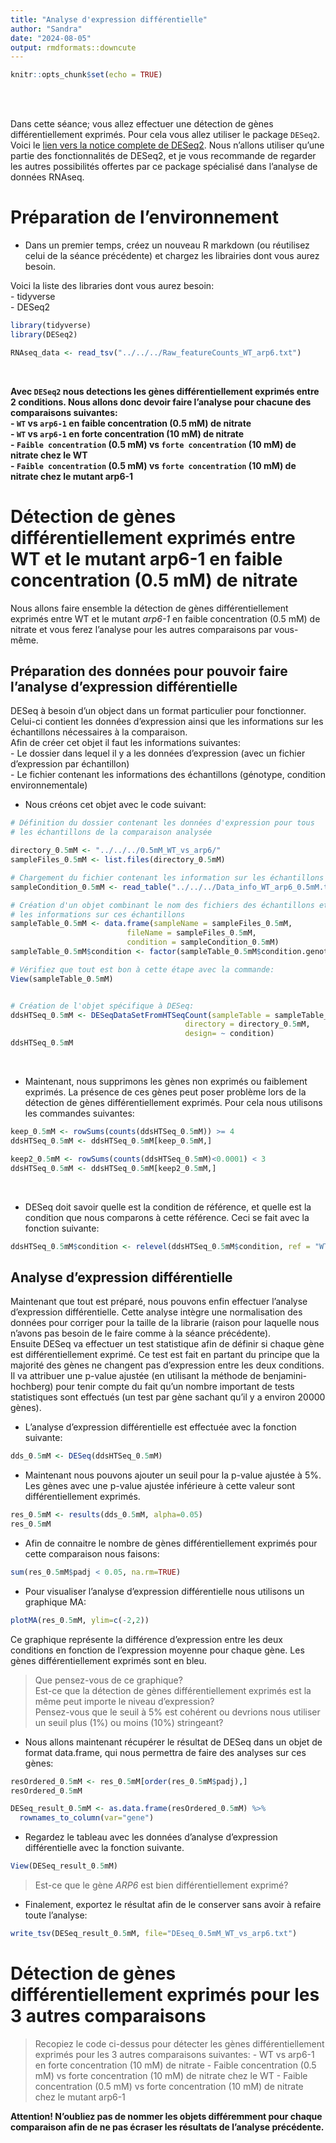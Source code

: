 ```yaml
---
title: "Analyse d'expression différentielle"
author: "Sandra"
date: "2024-08-05"
output: rmdformats::downcute
---
```


```r
knitr::opts_chunk$set(echo = TRUE)
```


<br>
<br>

Dans cette séance; vous allez effectuer une détection de gènes différentiellement exprimés. Pour cela vous allez utiliser le package `DESeq2`. Voici le [lien vers la notice complete de DESeq2](https://www.bioconductor.org/packages/release/bioc/vignettes/DESeq2/inst/doc/DESeq2.html). Nous n'allons utiliser qu'une partie des fonctionnalités de DESeq2, et je vous recommande de regarder les autres possibilités offertes par ce package spécialisé dans l'analyse de données RNAseq.


# Préparation de l'environnement

- Dans un premier temps, créez un nouveau R markdown (ou réutilisez celui de la séance précédente) et chargez les librairies dont vous aurez besoin.  

Voici la liste des libraries dont vous aurez besoin:  
- tidyverse  
- DESeq2



```r
library(tidyverse)
library(DESeq2)

RNAseq_data <- read_tsv("../../../Raw_featureCounts_WT_arp6.txt")
```

<br>

**Avec `DESeq2` nous detections les gènes différentiellement exprimés entre 2 conditions. Nous allons donc devoir faire l'analyse pour chacune des comparaisons suivantes:**   
**- `WT` vs `arp6-1` en faible concentration (0.5 mM) de nitrate**   
**- `WT` vs `arp6-1` en forte concentration (10 mM) de nitrate**   
**- `Faible concentration` (0.5 mM) vs `forte concentration` (10 mM) de nitrate chez le WT**   
**- `Faible concentration` (0.5 mM) vs `forte concentration` (10 mM) de nitrate chez le mutant arp6-1**   



# Détection de gènes différentiellement exprimés entre WT et le mutant arp6-1 en faible concentration (0.5 mM) de nitrate

Nous allons faire ensemble la détection de gènes différentiellement exprimés entre WT et le mutant *arp6-1* en faible concentration (0.5 mM) de nitrate et vous ferez l'analyse pour les autres comparaisons par vous-même.

## Préparation des données pour pouvoir faire l'analyse d'expression différentielle

DESeq à besoin d'un object dans un format particulier pour fonctionner. Celui-ci contient les données d'expression ainsi que les informations sur les échantillons nécessaires à la comparaison.  
Afin de créer cet objet il faut les informations suivantes:   
- Le dossier dans lequel il y a les données d'expression (avec un fichier d'expression par échantillon)     
- Le fichier contenant les informations des échantillons (génotype, condition environnementale)   


- Nous créons cet objet avec le code suivant:
```r

# Définition du dossier contenant les données d'expression pour tous 
# les échantillons de la comparaison analysée 

directory_0.5mM <- "../../../0.5mM_WT_vs_arp6/"
sampleFiles_0.5mM <- list.files(directory_0.5mM)

# Chargement du fichier contenant les information sur les échantillons
sampleCondition_0.5mM <- read_table("../../../Data_info_WT_arp6_0.5mM.txt")

# Création d'un objet combinant le nom des fichiers des échantillons et 
# les informations sur ces échantillons
sampleTable_0.5mM <- data.frame(sampleName = sampleFiles_0.5mM,
                          fileName = sampleFiles_0.5mM,
                          condition = sampleCondition_0.5mM)
sampleTable_0.5mM$condition <- factor(sampleTable_0.5mM$condition.genotype)

# Vérifiez que tout est bon à cette étape avec la commande:
View(sampleTable_0.5mM)


# Création de l'objet spécifique à DESeq:
ddsHTSeq_0.5mM <- DESeqDataSetFromHTSeqCount(sampleTable = sampleTable_0.5mM,
                                       directory = directory_0.5mM,
                                       design= ~ condition)
ddsHTSeq_0.5mM

```

<br>

- Maintenant, nous supprimons les gènes non exprimés ou faiblement exprimés. La présence de ces gènes peut poser problème lors de la détection de gènes différentiellement exprimés. Pour cela nous utilisons les commandes suivantes:
```r

keep_0.5mM <- rowSums(counts(ddsHTSeq_0.5mM)) >= 4
ddsHTSeq_0.5mM <- ddsHTSeq_0.5mM[keep_0.5mM,]

keep2_0.5mM <- rowSums(counts(ddsHTSeq_0.5mM)<0.0001) < 3
ddsHTSeq_0.5mM <- ddsHTSeq_0.5mM[keep2_0.5mM,]

```

<br>

- DESeq doit savoir quelle est la condition de référence, et quelle est la condition que nous comparons à cette référence. Ceci se fait avec la fonction suivante: 
```r

ddsHTSeq_0.5mM$condition <- relevel(ddsHTSeq_0.5mM$condition, ref = "WT")

```


## Analyse d'expression différentielle

Maintenant que tout est préparé, nous pouvons enfin effectuer l'analyse d'expression différentielle. Cette analyse intègre une normalisation des données pour corriger pour la taille de la librarie (raison pour laquelle nous n'avons pas besoin de le faire comme à la séance précédente).  
Ensuite DESeq va effectuer un test statistique afin de définir si chaque gène est différentiellement exprimé. Ce test est fait en partant du principe que la majorité des gènes ne changent pas d'expression entre les deux conditions. Il va attribuer une p-value ajustée (en utilisant la méthode de benjamini-hochberg) pour tenir compte du fait qu'un nombre important de tests statistiques sont effectués (un test par gène sachant qu'il y a environ 20000 gènes). 


- L'analyse d'expression différentielle est effectuée avec la fonction suivante:
```r
dds_0.5mM <- DESeq(ddsHTSeq_0.5mM)

```


- Maintenant nous pouvons ajouter un seuil pour la p-value ajustée à 5%. Les gènes avec une p-value ajustée inférieure à cette valeur sont différentiellement exprimés. 
```r
res_0.5mM <- results(dds_0.5mM, alpha=0.05)
res_0.5mM
```


- Afin de connaitre le nombre de gènes différentiellement exprimés pour cette comparaison nous faisons:
```r
sum(res_0.5mM$padj < 0.05, na.rm=TRUE)
```

- Pour visualiser l'analyse d'expression différentielle nous utilisons un graphique MA:
```r
plotMA(res_0.5mM, ylim=c(-2,2))
```



Ce graphique représente la différence d'expression entre les deux conditions en fonction de l'expression moyenne pour chaque gène. Les gènes différentiellement exprimés sont en bleu.

> Que pensez-vous de ce graphique?  
> Est-ce que la détection de gènes différentiellement exprimés est la même 
peut importe le niveau d'expression?  
> Pensez-vous que le seuil à 5% est cohérent ou devrions nous utiliser un seuil 
plus (1%) ou moins (10%) stringeant?


- Nous allons maintenant récupérer le résultat de DESeq dans un objet de format data.frame, qui nous permettra de faire des analyses sur ces gènes:
```r
resOrdered_0.5mM <- res_0.5mM[order(res_0.5mM$padj),]
resOrdered_0.5mM

DESeq_result_0.5mM <- as.data.frame(resOrdered_0.5mM) %>% 
  rownames_to_column(var="gene")
```

- Regardez le tableau avec les données d'analyse d'expression différentielle avec la fonction suivante. 
```r
View(DESeq_result_0.5mM)
```

> Est-ce que le gène *ARP6* est bien différentiellement exprimé?

- Finalement, exportez le résultat afin de le conserver sans avoir à refaire toute l'analyse:
```r
write_tsv(DESeq_result_0.5mM, file="DEseq_0.5mM_WT_vs_arp6.txt")
```

# Détection de gènes différentiellement exprimés pour les 3 autres comparaisons

> Recopiez le code ci-dessus pour détecter les gènes différentiellement exprimés pour 
les 3 autres comparaisons suivantes:
- WT vs arp6-1 en forte concentration (10 mM) de nitrate
- Faible concentration (0.5 mM) vs forte concentration (10 mM) de nitrate chez le WT
- Faible concentration (0.5 mM) vs forte concentration (10 mM) de nitrate chez le mutant arp6-1


**Attention! N'oubliez pas de nommer les objets différemment pour chaque comparaison afin de ne pas écraser les résultats de l'analyse précédente.**


